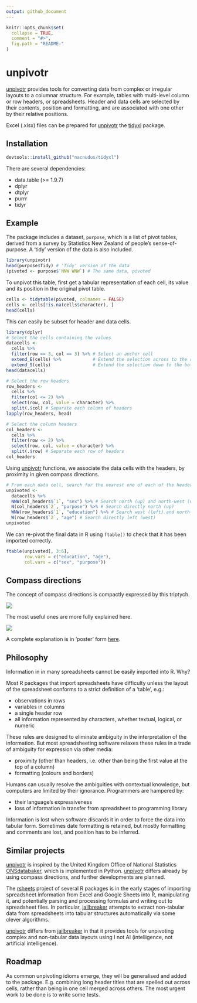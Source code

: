 ```yaml
---
output: github_document
---
```


<!-- README.md is generated from README.Rmd. Please edit that file -->

```r
knitr::opts_chunk$set(
  collapse = TRUE,
  comment = "#>",
  fig.path = "README-"
)
```

# unpivotr

[unpivotr](https://github.com/nacnudus/unpivotr) provides tools for converting
data from complex or irregular layouts to a columnar structure.  For example,
tables with multi-level column or row headers, or spreadsheets.  Header and data
cells are selected by their contents, position and formatting, and are
associated with one other by their relative positions.

Excel (.xlsx) files can be prepared for
[unpivotr](https://github.com/nacnudus/unpivotr) the
[tidyxl](https://github.com/nacnudus/tidyxl) package.

## Installation

```r
devtools::install_github("nacnudus/tidyxl")
```

There are several dependencies:

* data.table (>= 1.9.7)
* dplyr
* dtplyr
* purrr
* tidyr

## Example

The package includes a dataset, `purpose`, which is a list of pivot tables,
derived from a survey by Statistics New Zealand of people's sense-of-purpose.  A
'tidy' version of the data is also included.

```r
library(unpivotr)
head(purpose$Tidy) # 'Tidy' version of the data
(pivoted <- purpose$`NNW WNW`) # The same data, pivoted
```

To unpivot this table, first get a tabular representation of each cell, its
value and its position in the original pivot table.

```r
cells <- tidytable(pivoted, colnames = FALSE)
cells <- cells[!is.na(cells$character), ]
head(cells)
```

This can easily be subset for header and data cells.

```r
library(dplyr)
# Select the cells containing the values
datacells <- 
  cells %>%
  filter(row == 3, col == 3) %>% # Select an anchor cell
  extend_E(cells) %>%            # Extend the selection across to the right edge
  extend_S(cells)                # Extend the selection down to the bottom edge
head(datacells)

# Select the row headers
row_headers <- 
  cells %>%
  filter(col <= 2) %>%
  select(row, col, value = character) %>%
  split(.$col) # Separate each column of headers
lapply(row_headers, head)

# Select the column headers
col_headers <- 
  cells %>%
  filter(row <= 2) %>%
  select(row, col, value = character) %>%
  split(.$row) # Separate each row of headers
col_headers
```

Using [unpivotr](https://github.com/nacnudus/unpivotr) functions, we associate
the data cells with the headers, by proximity in given compass directions.

```r
# From each data cell, search for the nearest one of each of the headers
unpivoted <- 
  datacells %>%
  NNW(col_headers$`1`, "sex") %>% # Search north (up) and north-west (up-left)
  N(col_headers$`2`, "purpose") %>% # Search directly north (up)
  WNW(row_headers$`1`, "education") %>% # Search west (left) and north-west
  W(row_headers$`2`, "age") # Search directly left (west)
unpivoted
```

We can re-pivot the final data in R using `ftable()` to check that it has been
imported correctly.

```r
ftable(unpivoted[, 3:6], 
       row.vars = c("education", "age"),
       col.vars = c("sex", "purpose"))
```

## Compass directions

The concept of compass directions is compactly expressed by this triptych.

![](./inst/extdata/compass-compact.svg)

The most useful ones are more fully explained here.

![](./inst/extdata/compass-common.svg)

A complete explanation is in 'poster' form
[here](./inst/extdata/compass-complete.svg).

## Philosophy

Information in in many spreadsheets cannot be easily imported into R.  Why?

Most R packages that import spreadsheets have difficulty unless the layout of
the spreadsheet conforms to a strict definition of a 'table', e.g.:

* observations in rows
* variables in columns
* a single header row
* all information represented by characters, whether textual, logical, or
  numeric

These rules are designed to eliminate ambiguity in the interpretation of the
information.  But most spreadsheeting software relaxes these rules in a trade of
ambiguity for expression via other media:

* proximity (other than headers, i.e. other than being the first value at the
  top of a column)
* formatting (colours and borders)

Humans can usually resolve the ambiguities with contextual knowledge, but
computers are limited by their ignorance.  Programmers are hampered by:

* their language's expressiveness
* loss of information in transfer from spreadsheet to programming library

Information is lost when software discards it in order to force the data into
tabular form.  Sometimes date formatting is retained, but mostly formatting 
and comments are lost, and position has to be inferred.

## Similar projects

[unpivotr](https://github.com/nacnudus/unpivotr) is inspired by the United
Kingdom Office of National Statistics
[ONSdatabaker](https://github.com/ONS-OpenData/ONSdatabaker), which is
implemented in Python.  [unpivotr](https://github.com/nacnudus/unpivotr) differs
already by using compass directions, and further developments are planned.

The [rsheets](https://github.com/rsheets) project of several R packages is in
the early stages of importing spreadsheet information from Excel and Google
Sheets into R, manipulating it, and potentially parsing and processing formulas
and writing out to spreadsheet files.  In particular,
[jailbreaker](https://github.com/rsheets/jailbreakr) attempts to extract
non-tabular data from spreadsheets into tabular structures automatically via
some clever algorithms.

[unpivotr](https://github.com/nacnudus/unpivotr) differs from
[jailbreaker](https://github.com/rsheets/jailbreakr) in that it provides tools
for unpivoting complex and non-tabular data layouts using I not AI
(intelligence, not artificial intelligence).

## Roadmap

As common unpivoting idioms emerge, they will be generalised and added to the
package. E.g. combining long header titles that are spelled out across cells,
rather than being in one cell merged across others. The most urgent work to be
done is to write some tests.
